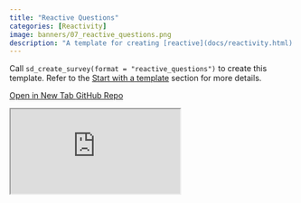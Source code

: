```yaml
---
title: "Reactive Questions"
categories: [Reactivity]
image: banners/07_reactive_questions.png
description: "A template for creating [reactive](docs/reactivity.html) survey questions."
---
```


Call `sd_create_survey(format = "reactive_questions")` to create this template. Refer to the [Start with a template](/docs/getting-started.html#start-with-a-template) section for more details.

<div class="button-container">
  <a href="https://surveydown2.shinyapps.io/reactive_questions/" class="template-button" target="_blank">
    <i class="fas fa-external-link-alt"></i> Open in New Tab
  </a>
  <a href="https://github.com/surveydown-dev/templates" class="template-button" target="_blank">
    <i class="fab fa-github"></i> GitHub Repo
  </a>
</div>

<div class="template-iframe-container">
<iframe src="https://surveydown2.shinyapps.io/reactive_questions/" class="template-iframe"></iframe>
</div>